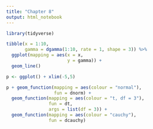 ```yaml
---
title: "Chapter 8"
output: html_notebook
---
```


```r
library(tidyverse)
```

```r
tibble(x = 1:10,
       gamma = dgamma(1:10, rate = 1, shape = 3)) %>% 
  ggplot(mapping = aes(x = x,
                       y = gamma)) +
  geom_line()
```
```r
p <- ggplot() + xlim(-5,5)

p + geom_function(mapping = aes(colour = "normal"),
                  fun = dnorm) +
  geom_function(mapping = aes(colour = "t, df = 3"),
                fun = dt, 
                args = list(df = 3)) + 
  geom_function(mapping = aes(colour = "cauchy"),
                fun = dcauchy)

```

